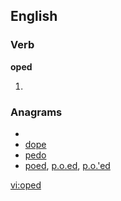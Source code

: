 
==English==

===Verb===
'''oped'''

# {{past of|[[ope]]}}

===Anagrams===
* {{alphagram|[[deop#English|deop]]}} 
* [[dope#English|dope]]
* [[pedo#English|pedo]]
* [[poed#English|poed]], [[p.o.ed#English|p.o.ed]], [[p.o.'ed#English|p.o.'ed]]

[[vi:oped]]